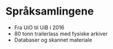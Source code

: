 # Språksamlingene

- Fra UiO til UiB i 2016
- 80 tonn trailerlass med fysiske arkiver
- Databaser og skannet materiale



